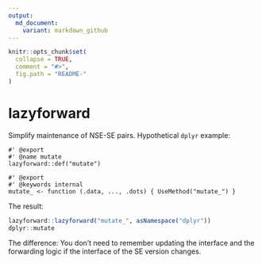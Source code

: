 ```yaml
---
output:
  md_document:
    variant: markdown_github
---
```


<!-- README.md is generated from README.Rmd. Please edit that file -->

```r
knitr::opts_chunk$set(
  collapse = TRUE,
  comment = "#>",
  fig.path = "README-"
)
```

# lazyforward

Simplify maintenance of NSE-SE pairs. Hypothetical `dplyr` example:

```
#' @export
#' @name mutate
lazyforward::def("mutate")

#' @export
#' @keywords internal
mutate_ <- function (.data, ..., .dots) { UseMethod("mutate_") }
```

The result:

```r
lazyforward::lazyforward("mutate_", asNamespace("dplyr"))
dplyr::mutate
```

The difference: You don't need to remember updating the interface and the forwarding logic if the interface of the SE version changes.
